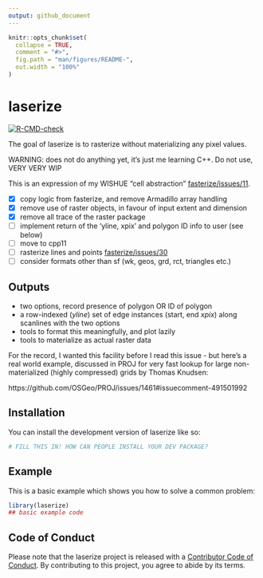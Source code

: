 ```yaml
---
output: github_document
---
```


<!-- README.md is generated from README.Rmd. Please edit that file -->

```r
knitr::opts_chunk$set(
  collapse = TRUE,
  comment = "#>",
  fig.path = "man/figures/README-",
  out.width = "100%"
)
```


# laserize 

<!-- badges: start -->
[![R-CMD-check](https://github.com/hypertidy/laserize/actions/workflows/R-CMD-check.yaml/badge.svg)](https://github.com/hypertidy/laserize/actions/workflows/R-CMD-check.yaml)
<!-- badges: end -->

The goal of laserize is to rasterize without materializing any pixel values.

WARNING: does not do anything yet, it's just me learning C++. Do not use, VERY VERY WIP


This is an expression of my WISHUE "cell abstraction" [fasterize/issues/11](https://github.com/ecohealthalliance/fasterize/issues/11). 


- [x] copy logic from fasterize, and remove Armadillo array handling
- [x] remove use of raster objects, in favour of input extent and dimension
- [x] remove all trace of the raster package
- [ ] implement return of the 'yline, xpix' and polygon ID info to user (see below)
- [ ] move to cpp11
- [ ] rasterize lines and points [fasterize/issues/30](https://github.com/ecohealthalliance/fasterize/issues/30)
- [ ] consider formats other than sf (wk, geos, grd, rct, triangles etc.)

## Outputs

* two options, record presence of polygon OR ID of polygon
* a row-indexed (*yline*) set of edge instances (start, end *xpix*) along scanlines with the two options
* tools to format this meaningfully, and plot lazily
* tools to materialize as actual raster data

For the record, I wanted this facility before I read this issue - but here's a real world example, discussed in PROJ for
very fast lookup for large non-materialized (highly compressed) grids by Thomas Knudsen: 

https://github.com/OSGeo/PROJ/issues/1461#issuecomment-491501992


## Installation

You can install the development version of laserize like so:

``` r
# FILL THIS IN! HOW CAN PEOPLE INSTALL YOUR DEV PACKAGE?
```

## Example

This is a basic example which shows you how to solve a common problem:

```r
library(laserize)
## basic example code
```




## Code of Conduct
  
Please note that the laserize project is released with a [Contributor Code of Conduct](https://contributor-covenant.org/version/2/1/CODE_OF_CONDUCT.html). By contributing to this project, you agree to abide by its terms.
